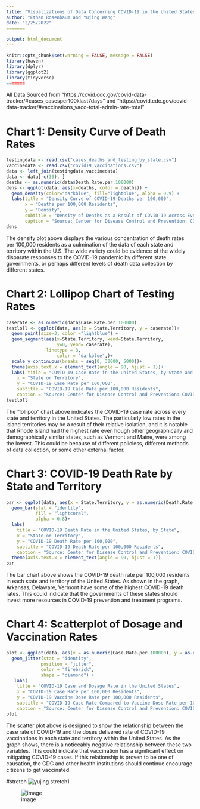 ```yaml
---
title: "Visualizations of Data Concerning COVID-19 in the United States"
author: "Ethan Rosenbaum and Yujing Wang"
date: "2/25/2022"
=======

output: html_document
---
```


```r
knitr::opts_chunk$set(warning = FALSE, message = FALSE) 
library(haven)
library(dplyr)
library(ggplot2)
library(tidyverse)
=======
```
All Data Sourced from "https://covid.cdc.gov/covid-data-tracker/#cases_casesper100klast7days" and "https://covid.cdc.gov/covid-data-tracker/#vaccinations_vacc-total-admin-rate-total" 

# Chart 1: Density Curve of Death Rates
```r
testingdata <- read.csv("cases_deaths_and_testing_by_state.csv")
vaccinedata <- read.csv("covid19_vaccinations.csv")
data <- left_join(testingdata,vaccinedata)
data <- data[-c(36), ]
deaths <- as.numeric(data$Death.Rate.per.100000)
dens <- ggplot(data, aes(x=deaths, color = deaths)) +
  geom_density(color="darkblue", fill="lightblue", alpha = 0.9) +
  labs(title = "Density Curve of COVID-19 Deaths per 100,000",
       x = "Deaths per 100,000 Residents",
       y = "Density",
       subtitle = "Density of Deaths as a Result of COVID-19 Across Every State",
       caption = "Source: Center for Disease Control and Prevention: COVID Data Tracker")
dens
```
The density plot above displays the various concentration of death rates per 100,000 residents as a culmination of the data of each state and territory within the U.S. The wide variety could be evidence of the widely disparate responses to the COVID-19 pandemic by different state governments, or perhaps different levels of death data collection by different states. 

# Chart 2: Lollipop Chart of Testing Rates
```r
caserate <- as.numeric(data$Case.Rate.per.100000)
testloll <- ggplot(data, aes(x = State.Territory, y = caserate))+
  geom_point(size=3, color ="lightblue") +
  geom_segment(aes(x=State.Territory, xend=State.Territory,
                   y=0, yend= caserate),
               linetype = 3,
                   color = "darkblue",)+
  scale_y_continuous(breaks = seq(0, 30000, 5000))+
  theme(axis.text.x = element_text(angle = 90, hjust = 1))+
  labs( title = "COVID-19 Case Rate in the United States, by State and Territory",
    x = "State or Territory",
    y = "COVID-19 Case Rate per 100,000",
    subtitle = "COVID-19 Case Rate per 100,000 Residents",
    caption = "Source: Center for Disease Control and Prevention: COVID Data Tracker") 
testloll
```
The "lollipop" chart above indicates the COVID-19 case rate across every state and territory in the United States. The particularly low rates in the island territories may be a result of their relative isolation, and it is notable that Rhode Island had the highest rate even hough other geographically and demographically similar states, such as Vermont and Maine, were among the lowest. This could be because of different policiess, different methods of data collection, or some other external factor. 

# Chart 3: COVID-19 Death Rate by State and Territory
```r
bar <- ggplot(data, aes(x = State.Territory, y = as.numeric(Death.Rate.per.100000))) +
  geom_bar(stat = "identity",
           fill = "lightcoral",
           alpha = 0.8)+
  labs(
    title = "COVID-19 Death Rate in the United States, by State",
    x = "State or Territory",
    y = "COVID-19 Death Rate per 100,000",
    subtitle = "COVID-19 Death Rate per 100,000 Residents",
    caption = "Source: Center for Disease Control and Prevention: COVID Data Tracker") +
  theme(axis.text.x = element_text(angle = 90, hjust = 1))
bar
```
The bar chart above shows the COVID-19 death rate per 100,000 residents in each state and territory of the United States. As shown in the graph, Arkansas, Delaware, Vermont have some of the highest COVID-19 death rates. This could indicate that the governments of these states should invest more resources in COVID-19 prevention and treatment programs.

# Chart 4: Scatterplot of Dosage and Vaccination Rates
```r
plot <- ggplot(data, aes(x = as.numeric(Case.Rate.per.100000), y = as.numeric(Doses.Delivered.per.100K))) +
  geom_jitter(stat = "identity",
             position = "jitter",
             color = "firebrick",
             shape = "diamond") +
   labs(
    title = "COVID-19 Case and Dosage Rate in the United States",
    x = "COVID-19 Case Rate per 100,000 Residents",
    y = "COVID-19 Vaccine Dose Rate per 100,000 Residents",
    subtitle = "COVID-19 Case Rate Compared to Vaccine Dose Rate per 100,000 Residents by State or Territory",
    caption = "Source: Center for Disease Control and Prevention: COVID Data Tracker") 
plot
```
The scatter plot above is designed to show the relationship between the case rate of COVID-19 and the doses delivered rate of COVID-19 vaccinations in each state and territory within the United States. As the graph shows, there is a noticeably negative relationship between these two variables. This could indicate that vaccination has a significant effect on mitigating COVID-19 cases. If this relationship is proven to be one of causation, the CDC and other health institutions should continue encourage citizens to get vaccinated.


#stretch
![yujing stretch1](yujing.png)

![image](https://user-images.githubusercontent.com/99366385/155822470-734eb5fc-7598-405e-84ce-309867b60e9a.png)




